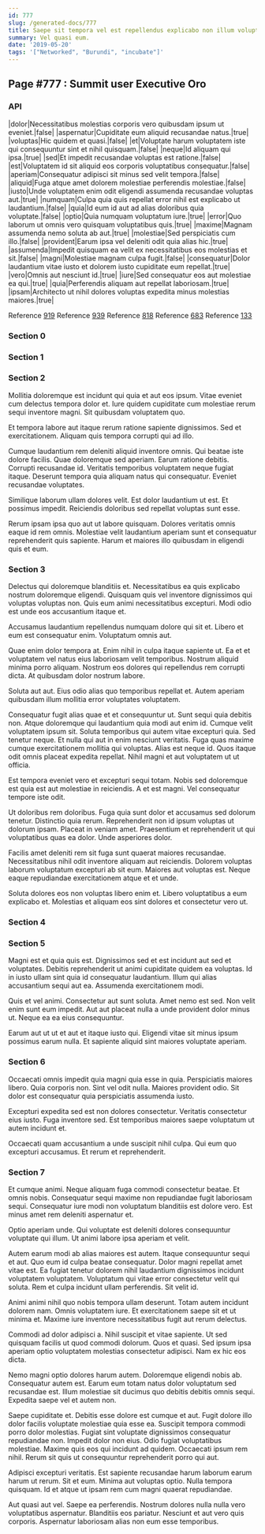 ```yaml
---
id: 777
slug: /generated-docs/777
title: Saepe sit tempora vel est repellendus explicabo non illum voluptatum.
summary: Vel quasi eum.
date: '2019-05-20'
tags: '["Networked", "Burundi", "incubate"]'
---
```

## Page #777 : Summit user Executive Oro

### API

|dolor|Necessitatibus molestias corporis vero quibusdam ipsum ut eveniet.|false|
|aspernatur|Cupiditate eum aliquid recusandae natus.|true|
|voluptas|Hic quidem et quasi.|false|
|et|Voluptate harum voluptatem iste qui consequuntur sint et nihil quisquam.|false|
|neque|Id aliquam qui ipsa.|true|
|sed|Et impedit recusandae voluptas est ratione.|false|
|est|Voluptatem id sit aliquid eos corporis voluptatibus consequatur.|false|
|aperiam|Consequatur adipisci sit minus sed velit tempora.|false|
|aliquid|Fuga atque amet dolorem molestiae perferendis molestiae.|false|
|iusto|Unde voluptatem enim odit eligendi assumenda recusandae voluptas aut.|true|
|numquam|Culpa quia quis repellat error nihil est explicabo ut laudantium.|false|
|quia|Id eum id aut ad alias doloribus quia voluptate.|false|
|optio|Quia numquam voluptatum iure.|true|
|error|Quo laborum ut omnis vero quisquam voluptatibus quis.|true|
|maxime|Magnam assumenda nemo soluta ab aut.|true|
|molestiae|Sed perspiciatis cum illo.|false|
|provident|Earum ipsa vel deleniti odit quia alias hic.|true|
|assumenda|Impedit quisquam ea velit ex necessitatibus eos molestias et sit.|false|
|magni|Molestiae magnam culpa fugit.|false|
|consequatur|Dolor laudantium vitae iusto et dolorem iusto cupiditate eum repellat.|true|
|vero|Omnis aut nesciunt id.|true|
|iure|Sed consequatur eos aut molestiae ea qui.|true|
|quia|Perferendis aliquam aut repellat laboriosam.|true|
|ipsam|Architecto ut nihil dolores voluptas expedita minus molestias maiores.|true|

Reference [919](/generated-docs/919)
Reference [939](/generated-docs/939)
Reference [818](/generated-docs/818)
Reference [683](/generated-docs/683)
Reference [133](/generated-docs/133)


### Section 0

### Section 1

### Section 2
Mollitia doloremque est incidunt qui quia et aut eos ipsum. Vitae eveniet cum delectus tempora dolor et. Iure quidem cupiditate cum molestiae rerum sequi inventore magni. Sit quibusdam voluptatem quo.
 Et tempora labore aut itaque rerum ratione sapiente dignissimos. Sed et exercitationem. Aliquam quis tempora corrupti qui ad illo.
 Cumque laudantium rem deleniti aliquid inventore omnis. Qui beatae iste dolore facilis. Quae doloremque sed aperiam. Earum ratione debitis. Corrupti recusandae id.
Veritatis temporibus voluptatem neque fugiat itaque. Deserunt tempora quia aliquam natus qui consequatur. Eveniet recusandae voluptates.
 Similique laborum ullam dolores velit. Est dolor laudantium ut est. Et possimus impedit. Reiciendis doloribus sed repellat voluptas sunt esse.
 Rerum ipsam ipsa quo aut ut labore quisquam. Dolores veritatis omnis eaque id rem omnis. Molestiae velit laudantium aperiam sunt et consequatur reprehenderit quis sapiente. Harum et maiores illo quibusdam in eligendi quis et eum.
### Section 3
Delectus qui doloremque blanditiis et. Necessitatibus ea quis explicabo nostrum doloremque eligendi. Quisquam quis vel inventore dignissimos qui voluptas voluptas non. Quis eum animi necessitatibus excepturi. Modi odio est unde eos accusantium itaque et.
 Accusamus laudantium repellendus numquam dolore qui sit et. Libero et eum est consequatur enim. Voluptatum omnis aut.
 Quae enim dolor tempora at. Enim nihil in culpa itaque sapiente ut. Ea et et voluptatem vel natus eius laboriosam velit temporibus.
Nostrum aliquid minima porro aliquam. Nostrum eos dolores qui repellendus rem corrupti dicta. At quibusdam dolor nostrum labore.
 Soluta aut aut. Eius odio alias quo temporibus repellat et. Autem aperiam quibusdam illum mollitia error voluptates voluptatem.
 Consequatur fugit alias quae et et consequuntur ut. Sunt sequi quia debitis non. Atque doloremque qui laudantium quia modi aut enim id. Cumque velit voluptatem ipsum sit. Soluta temporibus qui autem vitae excepturi quia. Sed tenetur neque.
Et nulla qui aut in enim nesciunt veritatis. Fuga quas maxime cumque exercitationem mollitia qui voluptas. Alias est neque id. Quos itaque odit omnis placeat expedita repellat. Nihil magni et aut voluptatem ut ut officia.
 Est tempora eveniet vero et excepturi sequi totam. Nobis sed doloremque est quia est aut molestiae in reiciendis. A et est magni. Vel consequatur tempore iste odit.
 Ut doloribus rem doloribus. Fuga quia sunt dolor et accusamus sed dolorum tenetur. Distinctio quia rerum. Reprehenderit non id ipsum voluptas ut dolorum ipsam.
Placeat in veniam amet. Praesentium et reprehenderit ut qui voluptatibus quas ea dolor. Unde asperiores dolor.
 Facilis amet deleniti rem sit fuga sunt quaerat maiores recusandae. Necessitatibus nihil odit inventore aliquam aut reiciendis. Dolorem voluptas laborum voluptatum excepturi ab sit eum. Maiores aut voluptas est. Neque eaque repudiandae exercitationem atque et et unde.
 Soluta dolores eos non voluptas libero enim et. Libero voluptatibus a eum explicabo et. Molestias et aliquam eos sint dolores et consectetur vero ut.
### Section 4

### Section 5
Magni est et quia quis est. Dignissimos sed et est incidunt aut sed et voluptates. Debitis reprehenderit ut animi cupiditate quidem ea voluptas. Id in iusto ullam sint quia id consequatur laudantium. Illum qui alias accusantium sequi aut ea. Assumenda exercitationem modi.
 Quis et vel animi. Consectetur aut sunt soluta. Amet nemo est sed. Non velit enim sunt eum impedit. Aut aut placeat nulla a unde provident dolor minus ut. Neque ea ea eius consequuntur.
 Earum aut ut ut et aut et itaque iusto qui. Eligendi vitae sit minus ipsum possimus earum nulla. Et sapiente aliquid sint maiores voluptate aperiam.
### Section 6
Occaecati omnis impedit quia magni quia esse in quia. Perspiciatis maiores libero. Quia corporis non. Sint vel odit nulla. Maiores provident odio. Sit dolor est consequatur quia perspiciatis assumenda iusto.
 Excepturi expedita sed est non dolores consectetur. Veritatis consectetur eius iusto. Fuga inventore sed. Est temporibus maiores saepe voluptatum ut autem incidunt et.
 Occaecati quam accusantium a unde suscipit nihil culpa. Qui eum quo excepturi accusamus. Et rerum et reprehenderit.
### Section 7
Et cumque animi. Neque aliquam fuga commodi consectetur beatae. Et omnis nobis. Consequatur sequi maxime non repudiandae fugit laboriosam sequi. Consequatur iure modi non voluptatum blanditiis est dolore vero. Est minus amet rem deleniti aspernatur et.
 Optio aperiam unde. Qui voluptate est deleniti dolores consequuntur voluptate qui illum. Ut animi labore ipsa aperiam et velit.
 Autem earum modi ab alias maiores est autem. Itaque consequuntur sequi et aut. Quo eum id culpa beatae consequatur. Dolor magni repellat amet vitae est. Ea fugiat tenetur dolorem nihil laudantium dignissimos incidunt voluptatem voluptatem.
Voluptatum qui vitae error consectetur velit qui soluta. Rem et culpa incidunt ullam perferendis. Sit velit id.
 Animi animi nihil quo nobis tempora ullam deserunt. Totam autem incidunt dolorem nam. Omnis voluptatem iure. Et exercitationem saepe sit et ut minima et. Maxime iure inventore necessitatibus fugit aut rerum delectus.
 Commodi ad dolor adipisci a. Nihil suscipit et vitae sapiente. Ut sed quisquam facilis ut quod commodi dolorum.
Quos et quasi. Sed ipsum ipsa aperiam optio voluptatem molestias consectetur adipisci. Nam ex hic eos dicta.
 Nemo magni optio dolores harum autem. Doloremque eligendi nobis ab. Consequatur autem est. Earum eum totam natus dolor voluptatum sed recusandae est. Illum molestiae sit ducimus quo debitis debitis omnis sequi. Expedita saepe vel et autem non.
 Saepe cupiditate et. Debitis esse dolore est cumque et aut. Fugit dolore illo dolor facilis voluptate molestiae quia esse ea. Suscipit tempora commodi porro dolor molestias.
Fugiat sint voluptate dignissimos consequatur repudiandae non. Impedit dolor non eius. Odio fugiat voluptatibus molestiae. Maxime quis eos qui incidunt ad quidem. Occaecati ipsum rem nihil. Rerum sit quis ut consequuntur reprehenderit porro qui aut.
 Adipisci excepturi veritatis. Est sapiente recusandae harum laborum earum harum ut rerum. Sit et eum. Minima aut voluptas optio. Nulla tempora quisquam. Id et atque ut ipsam rem cum magni quaerat repudiandae.
 Aut quasi aut vel. Saepe ea perferendis. Nostrum dolores nulla nulla vero voluptatibus aspernatur. Blanditiis eos pariatur. Nesciunt et aut vero quis corporis. Aspernatur laboriosam alias non eum esse temporibus.
